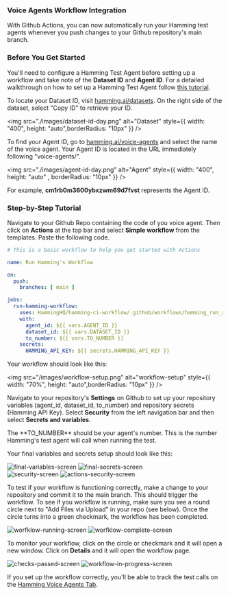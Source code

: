 ### Voice Agents Workflow Integration

With Github Actions, you can now automatically run your Hamming test agents whenever you push changes to your Github repository's main branch.

### Before You Get Started

<Note> 

You'll need to configure a Hamming Test Agent before setting up a workflow and take note of the **Dataset ID** and **Agent ID**. For a detailed walkthrough on how to set up a Hamming Test Agent follow [this tutorial](https://docs.hamming.ai/guides/voice-agent). 

</Note>

<Accordion icon="magnifying-glass" title="Finding Your Dataset ID">

To locate your Dataset ID, visit [hamming.ai/datasets](https://app.hamming.ai/datasets?page=1).
On the right side of the dataset, select "Copy ID" to retrieve your ID.

<img src="./images/dataset-id-day.png" alt="Dataset" style={{ width: "400", height: "auto",borderRadius: "10px" }} />

</Accordion>


<Accordion icon="magnifying-glass" title="Finding Your Agent ID">

To find your Agent ID, go to [hamming.ai/voice-agents](https://app.hamming.ai/voice-agents)
and select the name of the voice agent. Your Agent ID is located in the URL immediately following "voice-agents/".

<img src="./images/agent-id-day.png" alt="Agent" style={{ width: "400", height: "auto" , borderRadius: "10px" }} />

For example, **cm1rb0m3600ybxzwm69d7fvst** represents the Agent ID.


</Accordion>


### Step-by-Step Tutorial


<Steps>

 <Step title="Set Up Workflow on Github">

Navigate to your Github Repo containing the code of you voice agent. 
Then click on **Actions** at the top bar and select **Simple workflow** from the templates.
Paste the following code.


```yml
# This is a basic workflow to help you get started with Actions

name: Run Hamming's Workflow

on:
  push:
    branches: [ main ]

jobs:
  run-hamming-workflow:
    uses: HammingHQ/hamming-ci-workflow/.github/workflows/hamming_run_agent.yml@main
    with:
      agent_id: ${{ vars.AGENT_ID }}
      dataset_id: ${{ vars.DATASET_ID }}
      to_number: ${{ vars.TO_NUMBER }}
    secrets:
      HAMMING_API_KEY: ${{ secrets.HAMMING_API_KEY }}
```

Your workflow should look like this:

 <img src="/images/workflow-setup.png" alt="workflow-setup" style={{ width: "70%", height: "auto",borderRadius: "10px" }} />

  </Step>

<Step title="Configure your Variables & Secrets">

Navigate to your repository's **Settings** on Github to set up your repository variables (agent_id, dataset_id, to_number) and repository secrets (Hamming API Key). 
Select **Security** from the left navigation bar and then select **Secrets and variables**.

<Note>
The **TO_NUMBER** should be your agent's number. This is the number Hamming's test agent will call when running the test.
</Note>


Your final variables and secrets setup should look like this:

<div style={{ display: "flex", justifyContent: "space-between" }}>
<img src="/images/final-variables-screen.png" alt="final-variables-screen" style={{ width: "100%", height: "auto",borderRadius: "10px" }} />
<img src="/images/final-secrets-screen.png" alt="final-secrets-screen" style={{ width: "90%", height: "auto",borderRadius: "10px" }} />
</div>


<Accordion icon="magnifying-glass" title="Finding Secrets and Variables on Github">
<div style={{ display: "flex", justifyContent: "space-between" }}>
<img src="/images/security-screen.png" alt="security-screen" style={{ width: "90%", height: "auto",borderRadius: "10px" }} />
<img src="/images/actions-secret-and-variables-screen.png" alt="actions-security-screen" style={{ width: "90%", height: "auto",borderRadius: "10px" }} />
</div>
</Accordion>

</Step>

<Step title="Start Test Run">

To test if your workflow is functioning correctly, make a change to your repository and commit it to the main branch. This should trigger the workflow. To see if you workflow is running, make sure you see a round circle next to "Add Files via Upload" in your repo (see below). Once the circle turns into a green checkmark, the workflow has been completed. 

<div style={{ display: "flex", justifyContent: "space-between"}}>
<img src="/images/workflow-running-screen.png" alt="worfklow-running-screen" style={{ width: "95%", height: "auto",borderRadius: "10px" }} />
<img src="/images/workflow-complete-screen.png" alt="worfklow-complete-screen" style={{ width: "95%", height: "auto",borderRadius: "10px" }} />
</div>

</Step>

<Step title="Monitor Workflow">

To monitor your workflow, click on the circle or checkmark and it will open a new window. 
Click on **Details** and it will open the workflow page.

<div style={{ display: "flex", justifyContent: "space-between" }}>
<img src="/images/checks-passed-screen.png" alt="checks-passed-screen" style={{ width: "95%", height: "auto",borderRadius: "10px" }} />
<img src="/images/workflow-in-progress-screen.png" alt="workflow-in-progress-screen" style={{ width: "95%", height: "auto",borderRadius: "10px" }} />
</div>

  </Step>

<Step title="Check the results of the Test" >

If you set up the workflow correctly, you'll be able to track the test calls on the [Hamming Voice Agents Tab](https://app.hamming.ai/voice-agents?page=1).


  </Step>

</Steps>




